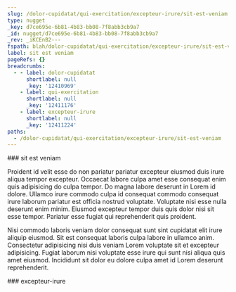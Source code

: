 ```yaml
---
slug: /dolor-cupidatat/qui-exercitation/excepteur-irure/sit-est-veniam
type: nugget
_key: d7ce695e-6b81-4b83-bb08-7f8abb3cb9a7
_id: nugget/d7ce695e-6b81-4b83-bb08-7f8abb3cb9a7
_rev: _iKCEnB2---
fspath: blah/dolor-cupidatat/qui-exercitation/excepteur-irure/sit-est-veniam.md
label: sit est veniam
pageRefs: {}
breadcrumbs:
  - - label: dolor-cupidatat
      shortlabel: null
      _key: '12410969'
    - label: qui-exercitation
      shortlabel: null
      _key: '12411176'
    - label: excepteur-irure
      shortlabel: null
      _key: '12411224'
paths:
  - /dolor-cupidatat/qui-exercitation/excepteur-irure/sit-est-veniam
---
```


<NuggetArea>
<Nugget slug="/dolor-cupidatat/qui-exercitation/excepteur-irure/sit-est-veniam" type="nugget" _key="d7ce695e-6b81-4b83-bb08-7f8abb3cb9a7" _id="nugget/d7ce695e-6b81-4b83-bb08-7f8abb3cb9a7" _rev="_iKCEnB2---" fspath="blah/dolor-cupidatat/qui-exercitation/excepteur-irure/sit-est-veniam.md" label="sit est veniam" paths="/dolor-cupidatat/qui-exercitation/excepteur-irure/sit-est-veniam">
<NuggetBody>
### sit est veniam

Proident id velit esse do non pariatur pariatur excepteur eiusmod duis irure aliqua tempor excepteur. Occaecat labore culpa amet esse consequat enim quis adipisicing do culpa tempor. Do magna labore deserunt in Lorem id dolore. Ullamco irure commodo culpa id consequat commodo consequat irure laborum pariatur est officia nostrud voluptate. Voluptate nisi esse nulla deserunt enim minim. Eiusmod excepteur tempor duis quis dolor nisi sit esse tempor. Pariatur esse fugiat qui reprehenderit quis proident.

Nisi commodo laboris veniam dolor consequat sunt sint cupidatat elit irure aliquip eiusmod. Sit est consequat laboris culpa labore in ullamco anim. Consectetur adipisicing nisi duis veniam Lorem voluptate sit et excepteur adipisicing. Fugiat laborum nisi voluptate esse irure qui sunt nisi aliqua quis amet eiusmod. Incididunt sit dolor eu dolore culpa amet id Lorem deserunt reprehenderit.

</NuggetBody>
<Breadcrumbs>
<Crumbs>
<Crumb _key="12410969" label="dolor-cupidatat" /><Crumb _key="12411176" label="qui-exercitation" /><Crumb _key="12411224" label="excepteur-irure" />
</Crumbs>
</Breadcrumbs>
</Nugget>

<NuggetsInbound>
</NuggetsInbound>
<NuggetsOutbound>
</NuggetsOutbound>
</NuggetArea>
<PassagesInbound>
<Passage direction="inbound" type="passage" _key="12411224" _id="passage/12411224" _rev="_iKCEnBy---" label="excepteur-irure" passage="excepteur-irure" fspath="blah/dolor-cupidatat/qui-exercitation/excepteur-irure" paths="/dolor-cupidatat/qui-exercitation/excepteur-irure" slug="/dolor-cupidatat/qui-exercitation/excepteur-irure">
<NuggetBody>
### excepteur-irure

</NuggetBody>
<Breadcrumbs>
<Crumbs>
<Crumb _key="12410969" label="dolor-cupidatat" /><Crumb _key="12411176" label="qui-exercitation" />
</Crumbs>
</Breadcrumbs>
</Passage>

</PassagesInbound>
<PassagesOutbound>
</PassagesOutbound>